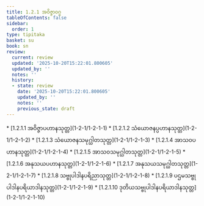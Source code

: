 ```yaml
---
title: 1.2.1 အဝိဇ္ဇာဝဂ္ဂ
tableOfContents: false
sidebar:
  order: 1
type: tipitaka
basket: su
book: sn
review:
  current: review
  updated: '2025-10-20T15:22:01.800605'
  updated_by: ''
  notes: ''
  history:
  - state: review
    date: '2025-10-20T15:22:01.800605'
    updated_by: ''
    notes: ''
    previous_state: draft
---
```



<DynamicBreadcrumb />


<ReviewStatus review={frontmatter.review} showDetails={true} />

<HypothesisAnnotation frontmatter={frontmatter} />



<TableOfContents book="sn" section="1.2.1">
* [1.2.1.1 အဝိဇ္ဇာပဟာနသုတ္တ](1-2-1/1-2-1-1)
* [1.2.1.2 သံယောဇနပ္ပဟာနသုတ္တ](1-2-1/1-2-1-2)
* [1.2.1.3 သံယောဇနသမုဂ္ဃါတသုတ္တ](1-2-1/1-2-1-3)
* [1.2.1.4 အာသဝပဟာနသုတ္တ](1-2-1/1-2-1-4)
* [1.2.1.5 အာသဝသမုဂ္ဃါတသုတ္တ](1-2-1/1-2-1-5)
* [1.2.1.6 အနုသယပဟာနသုတ္တ](1-2-1/1-2-1-6)
* [1.2.1.7 အနုသယသမုဂ္ဃါတသုတ္တ](1-2-1/1-2-1-7)
* [1.2.1.8 သဗ္ဗုပါဒါနပရိညာသုတ္တ](1-2-1/1-2-1-8)
* [1.2.1.9 ပဌမသဗ္ဗုပါဒါနပရိယာဒါနသုတ္တ](1-2-1/1-2-1-9)
* [1.2.1.10 ဒုတိယသဗ္ဗုပါဒါနပရိယာဒါနသုတ္တ](1-2-1/1-2-1-10)
</TableOfContents>